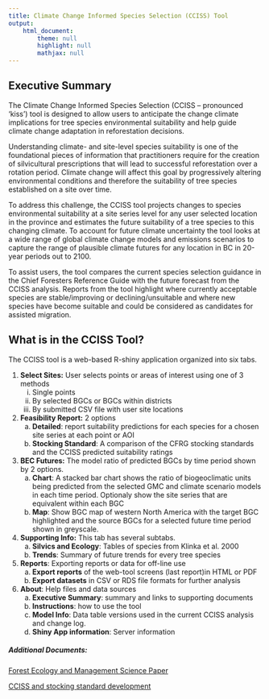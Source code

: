 ```yaml
---
title: Climate Change Informed Species Selection (CCISS) Tool
output: 
    html_document:
        theme: null
        highlight: null
        mathjax: null
---
```


## Executive Summary
The Climate Change Informed Species Selection (CCISS – pronounced ‘kiss’) tool is designed to allow users to anticipate the change climate implications for tree species environmental suitability and help guide climate change adaptation in reforestation decisions.

Understanding climate- and site-level species suitability is one of the foundational pieces of information that practitioners require for the creation of silvicultural prescriptions that will lead to successful reforestation over a rotation period. Climate change will affect this goal by progressively altering environmental conditions and therefore the suitability of tree species established on a site over time.

To address this challenge, the CCISS tool projects changes to species environmental suitability at a site series level for any user selected location in the province and estimates the future suitability of a tree species to this changing climate. To account for future climate uncertainty the tool looks at a wide range of global climate change models and emissions scenarios to capture the range of plausible climate futures for any location in BC in 20-year periods out to 2100.

To assist users, the tool compares the current species selection guidance in the Chief Foresters Reference Guide with the future forecast from the CCISS analysis. Reports from the tool highlight where currently acceptable species are stable/improving or declining/unsuitable and where new species have become suitable and could be considered as candidates for assisted migration.

## What is in the CCISS Tool?

The CCISS tool is a web-based R-shiny application organized into six tabs.

1.	__Select Sites:__ User selects points or areas of interest using one of 3 methods
    i.	Single points
    ii.	By selected BGCs or BGCs within districts
    iii.	By submitted CSV file with user site locations
  
2.	__Feasibility Report:__ 2 options
    a.	__Detailed__: report suitability predictions for each species for a chosen site series at each point or AOI
    b.	__Stocking Standard__: A comparison of the CFRG stocking standards and the CCISS predicted suitability ratings
    
3.	__BEC Futures:__ The model ratio of predicted BGCs by time period shown by 2 options.
    a.	__Chart__: A stacked bar chart shows the ratio of biogeoclimatic units being predicted from the selected GMC and climate scenario models in each time period. Optionaly show the site series that are equivalent within each BGC
    b.	__Map__: Show BGC map of western North America with the target BGC highlighted and the source BGCs for a selected future time period shown in greyscale. 

4.	__Supporting Info:__ This tab has several subtabs.
    a.	__Silvics and Ecology__: Tables of species from Klinka et al. 2000
    b.	__Trends__: Summary of future trends for every tree species

5.	__Reports__: Exporting reports or data for off-line use
    a.	__Export reports__ of the web-tool screens (last report)in HTML or PDF
    b.	__Export datasets__ in CSV or RDS file formats for further analysis

6.	__About__: Help files and data sources
    a.	__Executive Summary__: summary and links to supporting documents
    b.	__Instructions__: how to use the tool
    c.	__Model Info__: Data table versions used in the current CCISS analysis and change log.
    d.	__Shiny App information__: Server information


##### Additional Documents:

[Forest Ecology and Management Science Paper](./downloadable_docs/MacKenzie_and_Mahony.2021.An_ecological_approach_to_climate-change_informed_species_selection_ for_ reforestation.pdf)

[CCISS and stocking standard development](./downloadable_docs/CCISS_in_Stocking_Standards.pdf)